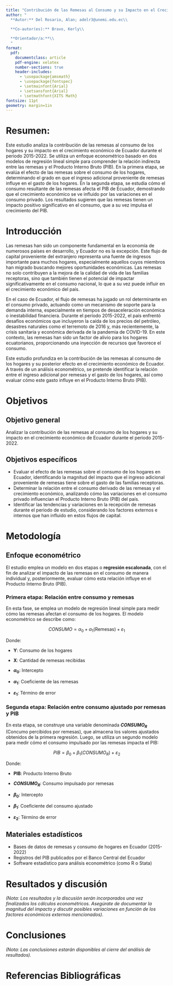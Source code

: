 ```yaml
---
title: "Contribución de las Remesas al Consumo y su Impacto en el Crecimiento Económico del Ecuador entre 2015 y 2022"
author: "
  **Autor:** Del Rosario, Alan; adelr3@unemi.edu.ec\\
  
  **Co-autor(es):** Bravo, Kerly\\

  **Orientador/a:**\\
  "
format: 
  pdf: 
    documentclass: article
    pdf-engine: xelatex
    number-sections: true
    header-includes:
      - \usepackage{amsmath}
      - \usepackage{fontspec}
      - \setmainfont{Arial}
      - \setsansfont{Arial}
      - \setmathfont{XITS Math}
fontsize: 11pt
geometry: margin=1in
---
```

\begin{center}
  Universidad Estatal de Milagro/ Facultad de Ciencias Sociales, Educación Comercial Y Derecho-FACSECYD
\end{center}

#  Resumen:

  Este estudio analiza la contribución de las remesas al consumo de los hogares y su impacto en el crecimiento económico de Ecuador durante el periodo 2015-2022. Se utiliza un enfoque econométrico basado en dos modelos de regresión lineal simple para comprender la relación indirecta entre las remesas y el Producto Interno Bruto (PIB). En la primera etapa, se evalúa el efecto de las remesas sobre el consumo de los hogares, determinando el grado en que el ingreso adicional proveniente de remesas influye en el gasto de los hogares. En la segunda etapa, se estudia cómo el consumo resultante de las remesas afecta el PIB de Ecuador, demostrando que el crecimiento económico se ve influido por las variaciones en el consumo privado. Los resultados sugieren que las remesas tienen un impacto positivo significativo en el consumo, que a su vez impulsa el crecimiento del PIB.

# Introducción

Las remesas han sido un componente fundamental en la economía de numerosos países en desarrollo, y Ecuador no es la excepción. Este flujo de capital proveniente del extranjero representa una fuente de ingresos importante para muchos hogares, especialmente aquellos cuyos miembros han migrado buscando mejores oportunidades económicas. Las remesas no solo contribuyen a la mejora de la calidad de vida de las familias receptoras, sino que también tienen el potencial de impactar significativamente en el consumo nacional, lo que a su vez puede influir en el crecimiento económico del país.

En el caso de Ecuador, el flujo de remesas ha jugado un rol determinante en el consumo privado, actuando como un mecanismo de soporte para la demanda interna, especialmente en tiempos de desaceleración económica o inestabilidad financiera. Durante el período 2015-2022, el país enfrentó desafíos económicos que incluyeron la caída de los precios del petróleo, desastres naturales como el terremoto de 2016 y, más recientemente, la crisis sanitaria y económica derivada de la pandemia de COVID-19. En este contexto, las remesas han sido un factor de alivio para los hogares ecuatorianos, proporcionando una inyección de recursos que favorece el consumo.

Este estudio profundiza en la contribución de las remesas al consumo de los hogares y su posterior efecto en el crecimiento económico de Ecuador. A través de un análisis econométrico, se pretende identificar la relación entre el ingreso adicional por remesas y el gasto de los hogares, así como evaluar cómo este gasto influye en el Producto Interno Bruto (PIB).

# Objetivos

## Objetivo general

Analizar la contribución de las remesas al consumo de los hogares y su impacto en el crecimiento económico de Ecuador durante el periodo 2015-2022.

## Objetivos específicos

- Evaluar el efecto de las remesas sobre el consumo de los hogares en Ecuador, identificando la magnitud del impacto que el ingreso adicional proveniente de remesas tiene sobre el gasto de las familias receptoras.
- Determinar la relación entre el consumo derivado de las remesas y el crecimiento económico, analizando cómo las variaciones en el consumo privado influencian el Producto Interno Bruto (PIB) del país.
- Identificar las tendencias y variaciones en la recepción de remesas durante el periodo de estudio, considerando los factores externos e internos que han influido en estos flujos de capital.

# Metodología

## Enfoque econométrico

El estudio emplea un modelo en dos etapas o **regresión escalonada**, con el fin de analizar el impacto de las remesas en el consumo de manera individual y, posteriormente, evaluar cómo esta relación influye en el Producto Interno Bruto (PIB).

### Primera etapa: Relación entre consumo y remesas

En esta fase, se emplea un modelo de regresión lineal simple para medir cómo las remesas afectan el consumo de los hogares. El modelo econométrico se describe como:

$$
CONSUMO = \alpha_0 + \alpha_1 (\text{Remesas}) + \varepsilon_1
$$

Donde:

- **Y**: Consumo de los hogares  

- **X**: Cantidad de remesas recibidas  

- **$\alpha_0$**: Intercepto  

- **$\alpha_1$**: Coeficiente de las remesas   

- **$\varepsilon_1$**: Término de error 

### Segunda etapa: Relación entre consumo ajustado por remesas y PIB

En esta etapa, se construye una variable denominada **$CONSUMO_R$** (Concumo percibidos por remesas), que almacena los valores ajustados obtenidos de la primera regresión. Luego, se utiliza un segundo modelo para medir cómo el consumo impulsado por las remesas impacta el PIB:

$$
PIB = \beta_0 + \beta_1 (CONSUMO_R) + \varepsilon_2
$$

Donde:

- **PIB**: Producto Interno Bruto

- **$CONSUMO_R$**: Consumo impulsado por remesas

- **$\beta_0$**: Intercepto

- **$\beta_1$**: Coeficiente del consumo ajustado

- **$\varepsilon_2$**: Término de error

## Materiales estadísticos

- Bases de datos de remesas y consumo de hogares en Ecuador (2015-2022)
- Registros del PIB publicados por el Banco Central del Ecuador
- Software estadístico para análisis econométrico (como R o Stata)

# Resultados y discusión

*(Nota: Los resultados y la discusión serán incorporados una vez finalizados los cálculos econométricos. Asegúrate de documentar la magnitud del impacto y discutir posibles variaciones en función de los factores económicos externos mencionados).*

# Conclusiones

*(Nota: Las conclusiones estarán disponibles al cierre del análisis de resultados).*

# Referencias Bibliográficas
